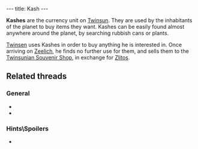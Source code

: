 ---
title: Kash
---

{{twinsunica import}}{{Infobox Item
 |image=Kashes.gif
 |type=bonus
 |critical=yes
 |magical=no
 |unique=no
 |lba1=yes
 |lba2=yes
 |upgrades=no
 |rowposition=3
 |columnposition=6
 |effect=stores money
 |effectamount=all
 |purpose=
 |combattype=none
 |powerlevel=none
 |rate=none
 |range=none
 |damage=none
}}

'''Kashes''' are the currency unit on [[Twinsun]]. They are used by the inhabitants of the planet to buy items they want. Kashes can be easily found almost anywhere around the planet, by searching rubbish cans or plants.

[[Twinsen]] uses Kashes in order to buy anything he is interested in. Once arriving on [[Zeelich]], he finds no further use for them, and sells them to the [[Twinsunian Souvenir Shop]], in exchange for [[Zlito]]s.

==Related threads==
===General===
* {{thread|id=8493|title=stupid thread}}
* {{thread|id=6333|title=Senorita}}

===Hints\Spoilers===
* {{thread|id=7721|title=Found a way to modify the GOLD cheat to give more money...}}